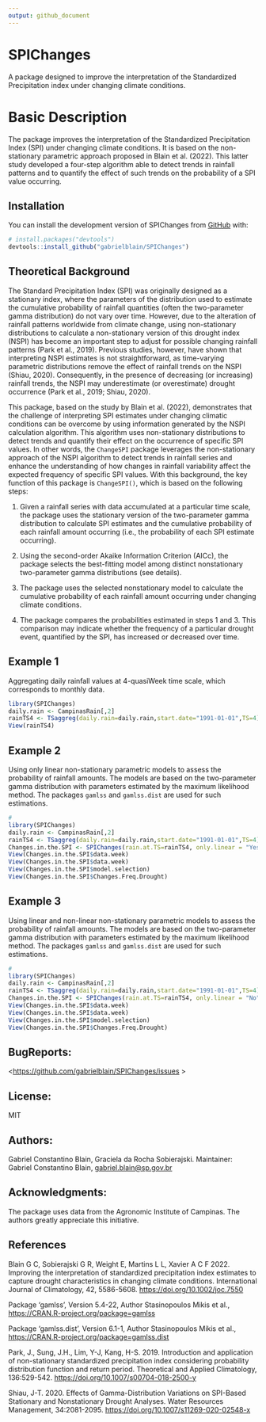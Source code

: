 ```yaml
---
output: github_document
---
```



# SPIChanges

<!-- badges: start -->

<!-- badges: end -->

A package designed to improve the interpretation of the Standardized Precipitation index under changing climate conditions.

# Basic Description

The package improves the interpretation of the Standardized Precipitation Index (SPI) under changing climate conditions. It is based on the non-stationary parametric approach proposed in Blain et al. (2022). This latter study developed a four-step algorithm able to detect trends in rainfall patterns and to quantify the effect of such trends on the probability of a SPI value occurring.

## Installation

You can install the development version of SPIChanges from [GitHub](https://github.com/) with:

``` r
# install.packages("devtools")
devtools::install_github("gabrielblain/SPIChanges")
```

## Theoretical Background

The Standard Precipitation Index (SPI) was originally designed as a stationary index, where the parameters of the distribution used to estimate the cumulative probability of rainfall quantities (often the two-parameter gamma distribution) do not vary over time. However, due to the alteration of rainfall patterns worldwide from climate change, using non-stationary distributions to calculate a non-stationary version of this drought index (NSPI) has become an important step to adjust for possible changing rainfall patterns (Park et al., 2019). Previous studies, however, have shown that interpreting NSPI estimates is not straightforward, as time-varying parametric distributions remove the effect of rainfall trends on the NSPI (Shiau, 2020). Consequently, in the presence of decreasing (or increasing) rainfall trends, the NSPI may underestimate (or overestimate) drought occurrence (Park et al., 2019; Shiau, 2020).

This package, based on the study by Blain et al. (2022), demonstrates that the challenge of interpreting SPI estimates under changing climatic conditions can be overcome by using information generated by the NSPI calculation algorithm. This algorithm uses non-stationary distributions to detect trends and quantify their effect on the occurrence of specific SPI values. In other words, the `ChangeSPI` package leverages the non-stationary approach of the NSPI algorithm to detect trends in rainfall series and enhance the understanding of how changes in rainfall variability affect the expected frequency of specific SPI values. With this background, the key function of this package is `ChangeSPI()`, which is based on the following steps:

1.  Given a rainfall series with data accumulated at a particular time scale, the package uses the stationary version of the two-parameter gamma distribution to calculate SPI estimates and the cumulative probability of each rainfall amount occurring (i.e., the probability of each SPI estimate occurring).

2.  Using the second-order Akaike Information Criterion (AICc), the package selects the best-fitting model among distinct nonstationary two-parameter gamma distributions (see details).

3.  The package uses the selected nonstationary model to calculate the cumulative probability of each rainfall amount occurring under changing climate conditions.

4.  The package compares the probabilities estimated in steps 1 and 3. This comparison may indicate whether the frequency of a particular drought event, quantified by the SPI, has increased or decreased over time.

## Example 1

Aggregating daily rainfall values at 4-quasiWeek time scale, which corresponds to monthly data.

```r
library(SPIChanges)
daily.rain <- CampinasRain[,2]
rainTS4 <- TSaggreg(daily.rain=daily.rain,start.date="1991-01-01",TS=4)
View(rainTS4)
```

## Example 2

Using only linear non-stationary parametric models to assess the probability of rainfall amounts. The models are based on the two-parameter gamma distribution with parameters estimated by the maximum likelihood method. The packages `gamlss` and `gamlss.dist` are used for such estimations.

```r
#
library(SPIChanges)
daily.rain <- CampinasRain[,2]
rainTS4 <- TSaggreg(daily.rain=daily.rain,start.date="1991-01-01",TS=4)
Changes.in.the.SPI <- SPIChanges(rain.at.TS=rainTS4, only.linear = "Yes")
View(Changes.in.the.SPI$data.week)
View(Changes.in.the.SPI$data.week)
View(Changes.in.the.SPI$model.selection)
View(Changes.in.the.SPI$Changes.Freq.Drought)
```

## Example 3

Using linear and non-linear non-stationary parametric models to assess the probability of rainfall amounts. The models are based on the two-parameter gamma distribution with parameters estimated by the maximum likelihood method. The packages `gamlss` and `gamlss.dist` are used for such estimations.

```r
#
library(SPIChanges)
daily.rain <- CampinasRain[,2]
rainTS4 <- TSaggreg(daily.rain=daily.rain,start.date="1991-01-01",TS=4)
Changes.in.the.SPI <- SPIChanges(rain.at.TS=rainTS4, only.linear = "No")
View(Changes.in.the.SPI$data.week)
View(Changes.in.the.SPI$data.week)
View(Changes.in.the.SPI$model.selection)
View(Changes.in.the.SPI$Changes.Freq.Drought)
```

## BugReports:

\<<https://github.com/gabrielblain/SPIChanges/issues> \>

## License:

MIT

## Authors:

Gabriel Constantino Blain, Graciela da Rocha Sobierajski. Maintainer: Gabriel Constantino Blain, [gabriel.blain\@sp.gov.br](mailto:gabriel.blain@sp.gov.br){.email}

## Acknowledgments:

The package uses data from the Agronomic Institute of Campinas. The authors greatly appreciate this initiative.

## References

Blain G C, Sobierajski G R, Weight E, Martins L L, Xavier A C F 2022. Improving the interpretation of standardized precipitation index estimates to capture drought characteristics in changing climate conditions. International Journal of Climatology, 42, 5586-5608. <https://doi.org/10.1002/joc.7550>

Package ‘gamlss', Version 5.4-22, Author Stasinopoulos Mikis et al., <https://CRAN.R-project.org/package=gamlss>

Package ‘gamlss.dist', Version 6.1-1, Author Stasinopoulos Mikis et al., <https://CRAN.R-project.org/package=gamlss.dist>

Park, J., Sung, J.H., Lim, Y-J, Kang, H-S. 2019. Introduction and application of non-stationary standardized precipitation index considering probability distribution function and return period. Theoretical and Applied Climatology, 136:529-542. <https://doi.org/10.1007/s00704-018-2500-y>

Shiau, J-T. 2020. Effects of Gamma-Distribution Variations on SPI-Based Stationary and Nonstationary Drought Analyses. Water Resources Management, 34:2081-2095. <https://doi.org/10.1007/s11269-020-02548-x>
